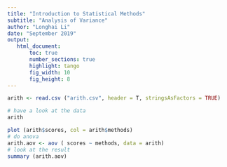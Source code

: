 ```yaml
---
title: "Introduction to Statistical Methods"
subtitle: "Analysis of Variance"
author: "Longhai Li"
date: "September 2019"
output: 
   html_document:
       toc: true
       number_sections: true
       highlight: tango
       fig_width: 10
       fig_height: 8
---
```


```r
arith <- read.csv ("arith.csv", header = T, stringsAsFactors = TRUE) 

# have a look at the data
arith

plot (arith$scores, col = arith$methods)
# do anova
arith.aov <- aov ( scores ~ methods, data = arith)
# look at the result
summary (arith.aov) 
```

